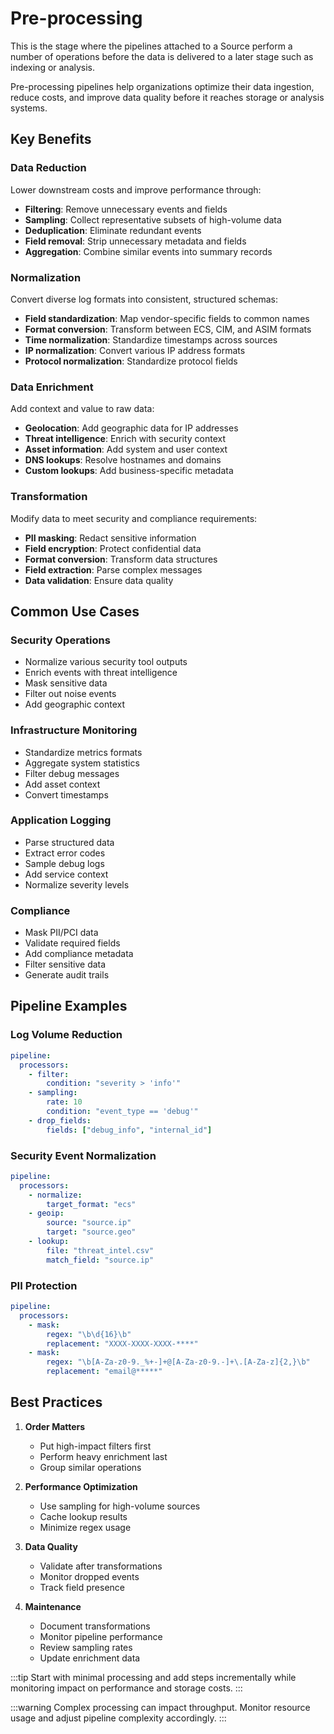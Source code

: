 # Pre-processing

This is the stage where the pipelines attached to a Source perform a number of operations before the data is delivered to a later stage such as indexing or analysis.

Pre-processing pipelines help organizations optimize their data ingestion, reduce costs, and improve data quality before it reaches storage or analysis systems.

## Key Benefits

### Data Reduction
Lower downstream costs and improve performance through:
- **Filtering**: Remove unnecessary events and fields
- **Sampling**: Collect representative subsets of high-volume data
- **Deduplication**: Eliminate redundant events
- **Field removal**: Strip unnecessary metadata and fields
- **Aggregation**: Combine similar events into summary records

### Normalization
Convert diverse log formats into consistent, structured schemas:
- **Field standardization**: Map vendor-specific fields to common names
- **Format conversion**: Transform between ECS, CIM, and ASIM formats
- **Time normalization**: Standardize timestamps across sources
- **IP normalization**: Convert various IP address formats
- **Protocol normalization**: Standardize protocol fields

### Data Enrichment
Add context and value to raw data:
- **Geolocation**: Add geographic data for IP addresses
- **Threat intelligence**: Enrich with security context
- **Asset information**: Add system and user context
- **DNS lookups**: Resolve hostnames and domains
- **Custom lookups**: Add business-specific metadata

### Transformation
Modify data to meet security and compliance requirements:
- **PII masking**: Redact sensitive information
- **Field encryption**: Protect confidential data
- **Format conversion**: Transform data structures
- **Field extraction**: Parse complex messages
- **Data validation**: Ensure data quality

## Common Use Cases

### Security Operations
- Normalize various security tool outputs
- Enrich events with threat intelligence
- Mask sensitive data
- Filter out noise events
- Add geographic context

### Infrastructure Monitoring
- Standardize metrics formats
- Aggregate system statistics
- Filter debug messages
- Add asset context
- Convert timestamps

### Application Logging
- Parse structured data
- Extract error codes
- Sample debug logs
- Add service context
- Normalize severity levels

### Compliance
- Mask PII/PCI data
- Validate required fields
- Add compliance metadata
- Filter sensitive data
- Generate audit trails

## Pipeline Examples

### Log Volume Reduction
```yaml
pipeline:
  processors:
    - filter:
        condition: "severity > 'info'"
    - sampling:
        rate: 10
        condition: "event_type == 'debug'"
    - drop_fields:
        fields: ["debug_info", "internal_id"]
```

### Security Event Normalization
```yaml
pipeline:
  processors:
    - normalize:
        target_format: "ecs"
    - geoip:
        source: "source.ip"
        target: "source.geo"
    - lookup:
        file: "threat_intel.csv"
        match_field: "source.ip"
```

### PII Protection
```yaml
pipeline:
  processors:
    - mask:
        regex: "\b\d{16}\b"
        replacement: "XXXX-XXXX-XXXX-****"
    - mask:
        regex: "\b[A-Za-z0-9._%+-]+@[A-Za-z0-9.-]+\.[A-Za-z]{2,}\b"
        replacement: "email@*****"
```

## Best Practices

1. **Order Matters**
   - Put high-impact filters first
   - Perform heavy enrichment last
   - Group similar operations

2. **Performance Optimization**
   - Use sampling for high-volume sources
   - Cache lookup results
   - Minimize regex usage

3. **Data Quality**
   - Validate after transformations
   - Monitor dropped events
   - Track field presence

4. **Maintenance**
   - Document transformations
   - Monitor pipeline performance
   - Review sampling rates
   - Update enrichment data

:::tip
Start with minimal processing and add steps incrementally while monitoring impact on performance and storage costs.
:::

:::warning
Complex processing can impact throughput. Monitor resource usage and adjust pipeline complexity accordingly.
:::